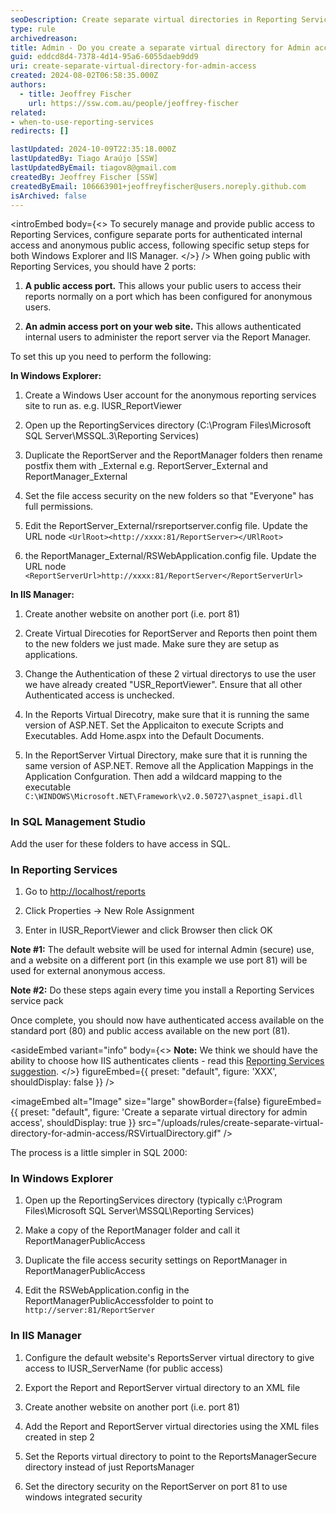 ```yaml
---
seoDescription: Create separate virtual directories in Reporting Services to improve security and manage public vs admin access effectively.
type: rule
archivedreason:
title: Admin - Do you create a separate virtual directory for Admin access?
guid: eddcd8d4-7378-4d14-95a6-6055daeb9dd9
uri: create-separate-virtual-directory-for-admin-access
created: 2024-08-02T06:58:35.000Z
authors:
  - title: Jeoffrey Fischer
    url: https://ssw.com.au/people/jeoffrey-fischer
related:
- when-to-use-reporting-services
redirects: []

lastUpdated: 2024-10-09T22:35:18.000Z
lastUpdatedBy: Tiago Araújo [SSW]
lastUpdatedByEmail: tiagov8@gmail.com
createdBy: Jeoffrey Fischer [SSW]
createdByEmail: 106663901+jeoffreyfischer@users.noreply.github.com
isArchived: false
---
```


<introEmbed
  body={<>
To securely manage and provide public access to Reporting Services, configure separate ports for authenticated internal access and anonymous public access, following specific setup steps for both Windows Explorer and IIS Manager.
  </>}
/>
When going public with Reporting Services, you should have 2 ports:

1. **A public access port.** This allows your public users to access their reports normally on a port which has been configured for anonymous users.

2. **An admin access port on your web site.** This allows authenticated internal users to administer the report server via the Report Manager.

To set this up you need to perform the following:

**In Windows Explorer:**

1. Create a Windows User account for the anonymous reporting services site to run as. e.g. IUSR_ReportViewer

2. Open up the ReportingServices directory (C:\Program Files\Microsoft SQL Server\MSSQL.3\Reporting Services)

3. Duplicate the ReportServer and the ReportManager folders then rename postfix them with _External e.g. ReportServer_External and ReportManager_External

4. Set the file access security on the new folders so that "Everyone" has full permissions.

5. Edit the ReportServer_External/rsreportserver.config file. Update the URL node `<UrlRoot><http://xxxx:81/ReportServer></URlRoot>`

6. the ReportManager_External/RSWebApplication.config file. Update the URL node `<ReportServerUrl>http://xxxx:81/ReportServer</ReportServerUrl>`

**In IIS Manager:**

1. Create another website on another port (i.e. port 81)

2. Create Virtual Direcoties for ReportServer and Reports then point them to the new folders we just made. Make sure they are setup as applications.

3. Change the Authentication of these 2 virtual directorys to use the user we have already created "USR_ReportViewer". Ensure that all other Authenticated access is unchecked.

4. In the Reports Virtual Direcotry, make sure that it is running the same version of ASP.NET. Set the Applicaiton to execute Scripts and Executables. Add Home.aspx into the Default Documents.

5. In the ReportServer Virtual Directory, make sure that it is running the same version of ASP.NET. Remove all the Application Mappings in the Application Confguration. Then add a wildcard mapping to the executable `C:\WINDOWS\Microsoft.NET\Framework\v2.0.50727\aspnet_isapi.dll`

### In SQL Management Studio

Add the user for these folders to have access in SQL.

### In Reporting Services

1. Go to <http://localhost/reports>

2. Click Properties -> New Role Assignment

3. Enter in IUSR_ReportViewer and click Browser then click OK

**Note #1:** The default website will be used for internal Admin (secure) use, and a website on a different port (in this example we use port 81) will be used for external anonymous access.

**Note #2:** Do these steps again every time you install a Reporting Services service pack

Once complete, you should now have authenticated access available on the standard port (80) and public access available on the new port (81).

<asideEmbed
  variant="info"
  body={<>
    **Note:** We think we should have the ability to choose how IIS authenticates clients - read this [Reporting Services suggestion](https://www.ssw.com.au/archive/standards/better-software-suggestions/reporting-services.html#authenticate).
  </>}
  figureEmbed={{
    preset: "default",
    figure: 'XXX',
    shouldDisplay: false
  }}
/>


<imageEmbed
  alt="Image"
  size="large"
  showBorder={false}
  figureEmbed={{
    preset: "default",
    figure: 'Create a separate virtual directory for admin access',
    shouldDisplay: true
  }}
  src="/uploads/rules/create-separate-virtual-directory-for-admin-access/RSVirtualDirectory.gif"
/>

The process is a little simpler in SQL 2000:

### In Windows Explorer

1. Open up the ReportingServices directory (typically c:\Program Files\Microsoft SQL Server\MSSQL\Reporting Services\)

2. Make a copy of the ReportManager folder and call it ReportManagerPublicAccess

3. Duplicate the file access security settings on ReportManager in ReportManagerPublicAccess

4. Edit the RSWebApplication.config in the ReportManagerPublicAccessfolder to point to `http://server:81/ReportServer`

### In IIS Manager

1. Configure the default website's ReportsServer virtual directory to give access to IUSR_ServerName (for public access)

2. Export the Report and ReportServer virtual directory to an XML file

3. Create another website on another port (i.e. port 81)

4. Add the Report and ReportServer virtual directories using the XML files created in step 2

5. Set the Reports virtual directory to point to the ReportsManagerSecure directory instead of just ReportsManager

6. Set the directory security on the ReportServer on port 81 to use windows integrated security
